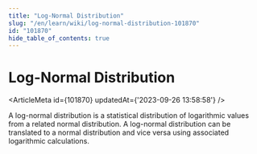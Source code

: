```yaml
---
title: "Log-Normal Distribution"
slug: "/en/learn/wiki/log-normal-distribution-101870"
id: "101870"
hide_table_of_contents: true
---
```



# Log-Normal Distribution

<ArticleMeta id={101870} updatedAt={'2023-09-26 13:58:58'} />
<div className='border-solid border-b border-t-0 my-4 border-[var(--ifm-color-gray-300)]' />

A log-normal distribution is a statistical distribution of logarithmic values from a related normal distribution. A log-normal distribution can be translated to a normal distribution and vice versa using associated logarithmic calculations.
